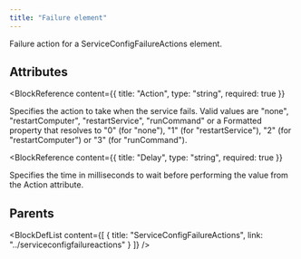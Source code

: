 ```yaml
---
title: "Failure element"
---
```



Failure action for a ServiceConfigFailureActions element.


## Attributes

<BlockWrapper>

  <BlockReference
    content={{
      title: "Action",
      type: "string",
      required: true
    }}
  >
  Specifies the action to take when the service fails. Valid values are "none", "restartComputer", "restartService", "runCommand" or a Formatted property
   that resolves to "0" (for "none"), "1" (for "restartService"), "2" (for "restartComputer") or "3" (for "runCommand").
  </BlockReference>

  <BlockReference
    content={{
      title: "Delay",
      type: "string",
      required: true
    }}
  >
  Specifies the time in milliseconds to wait before performing the value from the Action attribute.
  </BlockReference>

</BlockWrapper>


## Parents

<BlockDefList content={[
    {
      title: "ServiceConfigFailureActions",
      link: "../serviceconfigfailureactions"
    }
  ]}
/>